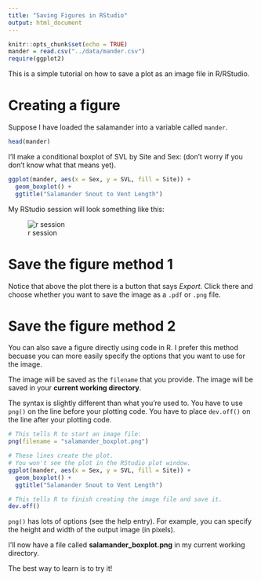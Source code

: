 ```yaml
---
title: "Saving Figures in RStudio"
output: html_document
---
```


```r
knitr::opts_chunk$set(echo = TRUE)
mander = read.csv("../data/mander.csv")
require(ggplot2)
```


This is a simple tutorial on how to save a plot as an image file in R/RStudio.






# Creating a figure

Suppose I have loaded the salamander into a variable called `mander`.

```r
head(mander)
```


I'll make a conditional boxplot of SVL by Site and Sex: (don't worry if you don't know what that means yet).

```r
ggplot(mander, aes(x = Sex, y = SVL, fill = Site)) + 
  geom_boxplot() + 
  ggtitle("Salamander Snout to Vent Length")

```






My RStudio session will look something like this:

![r session](../figures/mander_svl_boxplot.png)



# Save the figure method 1

Notice that above the plot there is a button that says *Export*.
Click there and choose whether you want to save the image as a `.pdf` or `.png` file.


# Save the figure method 2

You can also save a figure directly using code in R.  I prefer this method becuase you can more easily specify the options that you want to use for the image.

The image will be saved as the `filename` that you provide.  The image will be saved in your **current working directory**.

The syntax is slightly different than what you're used to.  You have to use `png()` on the line before your plotting code.  You have to place `dev.off()` on the line after your plotting code.


```r

# This tells R to start an image file:
png(filename = "salamander_boxplot.png")

# These lines create the plot.
# You won't see the plot in the RStudio plot window.
ggplot(mander, aes(x = Sex, y = SVL, fill = Site)) + 
  geom_boxplot() + 
  ggtitle("Salamander Snout to Vent Length")

# This tells R to finish creating the image file and save it.
dev.off()
```

`png()` has lots of options (see the help entry).  For example, you can specify the height and width of the output image (in pixels).

I'll now have a file called **salamander_boxplot.png** in my current working directory.

The best way to learn is to try it!


